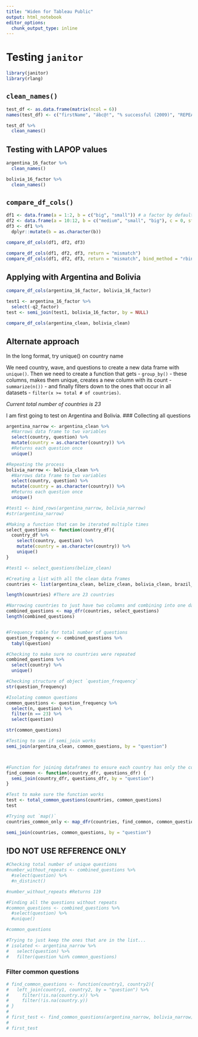 ```yaml
---
title: "Widen for Tableau Public"
output: html_notebook
editor_options: 
  chunk_output_type: inline
---
```


# Testing `janitor`
```r
library(janitor)
library(rlang)
```

## `clean_names()`
```r
test_df <- as.data.frame(matrix(ncol = 6))
names(test_df) <- c("firstName", "ábc@!", "% successful (2009)", "REPEAT VALUE", "REPEAT VALUE")
```

```r
test_df %>% 
  clean_names()
```

## Testing with LAPOP values
```r
argentina_16_factor %>% 
  clean_names()

bolivia_16_factor %>% 
  clean_names()
```

## `compare_df_cols()`

```r
df1 <- data.frame(a = 1:2, b = c("big", "small")) # a factor by default
df2 <- data.frame(a = 10:12, b = c("medium", "small", "big"), c = 0, stringsAsFactors = FALSE)
df3 <- df1 %>%
  dplyr::mutate(b = as.character(b))

compare_df_cols(df1, df2, df3)

compare_df_cols(df1, df2, df3, return = "mismatch")
compare_df_cols(df1, df2, df3, return = "mismatch", bind_method = "rbind") # default is dplyr::bind_rows
```

## Applying with Argentina and Bolivia

```r
compare_df_cols(argentina_16_factor, bolivia_16_factor)
```

```r
test1 <- argentina_16_factor %>% 
  select(-q2_factor)
test <- semi_join(test1, bolivia_16_factor, by = NULL)
```

```r
compare_df_cols(argentina_clean, bolivia_clean)
```

## Alternate approach
In the long format, try unique() on country name

We need country, wave, and questions to create a new data frame with `unique()`. Then we need to create a function that gets - `group_by()` - these columns, makes them unique, creates a new column with its count - `summarize(n())` - and finally filters down to the ones that occur in all datasets - `filter(x >= total # of countries)`.

*Current total number of countries is 23*

I am first going to test on Argentina and Bolivia.
### Collecting all questions
```r
argentina_narrow <- argentina_clean %>% 
  #Narrows data frame to two variables
  select(country, question) %>% 
  mutate(country = as.character(country)) %>% 
  #Returns each question once
  unique()

#Repeating the process
bolivia_narrow <- bolivia_clean %>% 
  #Narrows data frame to two variables
  select(country, question) %>% 
  mutate(country = as.character(country)) %>% 
  #Returns each question once
  unique()

#test1 <- bind_rows(argentina_narrow, bolivia_narrow)
#str(argentina_narrow)

#Making a function that can be iterated multiple times
select_questions <- function(country_df){
  country_df %>% 
    select(country, question) %>% 
    mutate(country = as.character(country)) %>% 
    unique()
}

#test1 <- select_questions(belize_clean)

#Creating a list with all the clean data frames
countries <- list(argentina_clean, belize_clean, bolivia_clean, brazil_clean, canada_clean, chile_clean, colombia_clean, costa_clean, ecuador_clean, elsalvador_clean, guatemala_clean, guyana_clean, honduras_clean, jamaica_clean, mexico_clean, nicaragua_clean, panama_clean, paraguay_clean, peru_clean, suriname_clean, uruguay_clean, usa_clean, venezuela_clean)

length(countries) #There are 23 countries

#Narrowing countries to just have two columns and combining into one data frame
combined_questions <- map_dfr(countries, select_questions)
length(combined_questions)


#Frequency table for total number of questions
question_frequency <- combined_questions %>% 
  tabyl(question)

#Checking to make sure no countries were repeated
combined_questions %>% 
  select(country) %>% 
  unique()

#Checking structure of object `question_frequency`
str(question_frequency)

#Isolating common questions
common_questions <- question_frequency %>% 
  select(n, question) %>% 
  filter(n == 23) %>% 
  select(question)

str(common_questions)

#Testing to see if semi_join works
semi_join(argentina_clean, common_questions, by = "question")



#Function for joining dataframes to ensure each country has only the common questions
find_common <- function(country_dfr, questions_dfr) {
  semi_join(country_dfr, questions_dfr, by = "question")
}

#Test to make sure the function works
test <- total_common_questions(countries, common_questions)
test

#Trying out `map()`
countries_common_only <- map_dfr(countries, find_common, common_questions)

semi_join(countries, common_questions, by = "question")
```


## !DO NOT USE REFERENCE ONLY
```r
#Checking total number of unique questions
#number_without_repeats <- combined_questions %>% 
  #select(question) %>% 
  #n_distinct()

#number_without_repeats #Returns 119

#Finding all the questions without repeats
#common_questions <- combined_questions %>% 
  #select(question) %>% 
  #unique()

#common_questions

#Trying to just keep the ones that are in the list...
# isolated <- argentina_narrow %>% 
#   select(question) %>% 
#   filter(question %in% common_questions)
```

### Filter common questions
```r
# find_common_questions <- function(country1, country2){
#   left_join(country1, country2, by = "question") %>% 
#     filter(!is.na(country.x)) %>% 
#     filter(!is.na(country.y))
# }
# 
# first_test <- find_common_questions(argentina_narrow, bolivia_narrow)
# 
# first_test
```

